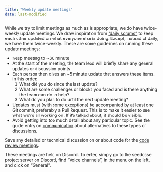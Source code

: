 ```yaml
---
title: "Weekly update meetings"
date: last-modified
---
```


While we try to limit meetings as much as is appropriate, we do have
twice-weekly update meetings. We draw inspiration from ["daily
scrums"](https://www.scrum.org/resources/what-is-a-daily-scrum) to keep
each other updated on what everyone else is doing. Except, instead of
daily, we have them twice-weekly. These are some guidelines on running these
update meetings:

-   Keep meeting to \~30 minute
-   At the start of the meeting, the team lead will briefly share any
    general updates or discussion points
-   Each person then gives an \~5 minute update that answers these
    items, in this order:
    1.  What did you do since the last update?
    2.  What are some challenges or blocks you faced and is there
        anything the team can do to help?
    3.  What do you plan to do until the next update meeting?
- Updates must (with some exceptions) be accompanied by at least one Git commit, preferably a Pull Request. This is to make it easier to see what we're all working on. If it's talked about, it should be visible.
-   Avoid getting into too much detail about any particular topic. See
    the guide entry on [communication](communication.md) about
    alternatives to these types of discussions.

Save any detailed or technical discussion on or about code for the [code
review meetings](code-review-meetings.md).

::: callout-tip
These meetings are held on Discord. To enter, simply go to the seedcase project server on Discord, find "Voice channels", in the menu on the left, and click on "General".
:::
